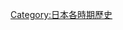 {{Catnav|頁面分類|各種主題的頁面分類|按國家分類|各國歷史|日本历史}}
{{Catnav|頁面分類|历史|各國歷史|日本历史}}
{{Catnav|頁面分類|历史|各區域的歷史|亚洲历史|日本历史}}

{{catmore}}

{{Category 日本史}}
{{Commons category|Yayoi period}}

[[Category:日本各時期歷史|Category:日本各時期歷史]]